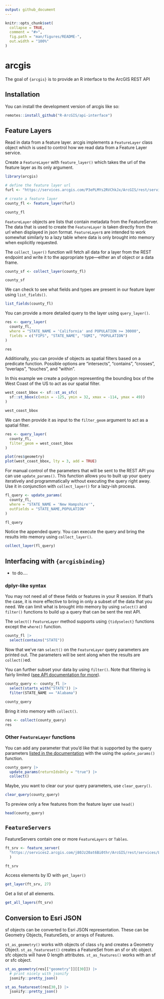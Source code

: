 ```yaml
---
output: github_document
---
```


<!-- README.md is generated from README.Rmd. Please edit that file -->

```r
knitr::opts_chunk$set(
  collapse = TRUE,
  comment = "#>",
  fig.path = "man/figures/README-",
  out.width = "100%"
)
```

# arcgis

<!-- badges: start -->
<!-- badges: end -->

The goal of `{arcgis}` is to provide an R interface to the ArcGIS REST API 

## Installation

You can install the development version of arcgis like so:


``` r
remotes::install_github("R-ArcGIS/api-interface")
```

## Feature Layers

Read in data from a feature layer. arcgis implements a `FeatureLayer` class object which is used to control how we read data from a Feature Layer service. 

Create a `FeatureLayer` with `feature_layer()` which takes the url of the feature layer as its only argument. 

```r
library(arcgis)

# define the feature layer url
furl <- "https://services.arcgis.com/P3ePLMYs2RVChkJx/ArcGIS/rest/services/USA_Counties_Generalized_Boundaries/FeatureServer/0"

# create a feature layer
county_fl <- feature_layer(furl)

county_fl
```

`FeatureLayer` objects are lists that contain metadata from the FeatureServer. The data that is used to create the `FeatureLayer` is taken directly from the url when displayed in json format. `FeatureLayer`s are intended to work somewhat similarly to a lazy table where data is only brought into memory when explicitly requested. 

The `collect_layer()` function will fetch all data for a layer from the REST endpoint and write it to the appropriate type—either an sf object or a data frame. 

```r
county_sf <- collect_layer(county_fl)

county_sf
```

We can check to see what fields and types are present in our feature layer using `list_fields()`. 

```r
list_fields(county_fl)
```

You can provide a more detailed query to the layer using `query_layer()`. 


```r
res <- query_layer(
  county_fl, 
  where = "STATE_NAME = 'California' and POPULATION >= 30000",
  fields = c("FIPS", "STATE_NAME", "SQMI", "POPULATION")
)

res
```

Additionally, you can provide sf objects as spatial filters based on a predicate function.  Possible options are "intersects", "contains", "crosses", "overlaps", "touches", and "within".

In this example we create a polygon representing the bounding box of the West Coast of the US to act as our spatial filter. 

```r
west_coast_bbox <- sf::st_as_sfc(
  sf::st_bbox(c(xmin = -125, ymin = 32, xmax = -114, ymax = 49))
)

west_coast_bbox
```

We can then provide it as input to the `filter_geom` argument to act as a spatial filter. 

```r
res <- query_layer(
  county_fl, 
  filter_geom = west_coast_bbox
)

plot(res$geometry)
plot(west_coast_bbox, lty = 3, add = TRUE)
```

For manual control of the parameters that will be sent to the REST API you can use `update_params()`. This function allows you to built up your query iteratively and programmatically without executing the query right away. Use it in conjunction with `collect_layer()` for a lazy-ish process.

```r
fl_query <- update_params(
  county_fl, 
  where = "STATE_NAME = 'New Hampshire'",
  outFields = "STATE_NAME,POPULATION"
)

fl_query
```

Notice the appended query. You can execute the query and bring the results into memory using `collect_layer()`.

```r
collect_layer(fl_query)
```

## Interfacing with `{arcgisbinding}`


- to do....


### dplyr-like syntax

You may not need all of these fields or features in your R session. If that's the case, it is more effective to bring in only a subset of the data that you need. We can limit what is brought into memory by using `select()` and `filter()` functions to build up a query that can be sent the rest API. 

The `select()` `FeatureLayer` method supports using `{tidyselect}` functions except the `where()` function.

```r
county_fl |> 
  select(contains("STATE"))
```

Now that we've ran `select()` on the `FeatureLayer` query parameters are printed out. The parameters will be sent along when the results are `collect()`ed. 

You can further subset your data by using `filter()`. Note that filtering is fairly limited ([see API documentation for more](https://developers.arcgis.com/rest/services-reference/enterprise/query-feature-service-layer-.htm#GUID-BC2AD141-3386-49FB-AA09-FF341145F614)).

```r
county_query <- county_fl |> 
  select(starts_with("STATE")) |> 
  filter(STATE_NAME == "Alabama")

county_query
```

Bring it into memory with `collect()`.

```r
res <- collect(county_query)
res
```


### Other `FeatureLayer` functions

You can add any parameter that you'd like that is supported by the query parameters [listed in the documentation](https://developers.arcgis.com/rest/services-reference/enterprise/query-feature-service-layer-.htm#GUID-BC2AD141-3386-49FB-AA09-FF341145F614) with the using the `update_params()` function.


```r
county_query |> 
  update_params(returnIdsOnly = "true") |> 
  collect()
```

Maybe, you want to clear our your query parameters, use `clear_query()`.

```r
clear_query(county_query)
```

To preview only a few features from the feature layer use `head()`

```r
head(county_query)
```


## `FeatureServers`


FeatureServers contain one or more `FeatureLayers` or `Tables`. 

```r
ft_srv <- feature_server(
  "https://services2.arcgis.com/j80Jz20at6Bi0thr/ArcGIS/rest/services/List_of_Providers/FeatureServer/"
  )

ft_srv
```

Access elements by ID with `get_layer()`

```r
get_layer(ft_srv, 27)
```

Get a list of all elements.

```r
get_all_layers(ft_srv)
```

## Conversion to Esri JSON


sf objects can be converted to Esri JSON representation. These can be Geometry Objects, FeatureSets, or arrays of Features. 

`st_as_geometry()` works with objects of class `sfg` and creates a Geometry Object. `st_as_featureset()` creates a FeatureSet from an sf or sfc object. sfc objects will have 0 length attributes. `st_as_features()` works with an sf or sfc object. 


```r
st_as_geometry(res[["geometry"]][[30]]) |> 
  # print nicely with jsonify
  jsonify::pretty_json()
```

```r
st_as_featureset(res[30,]) |> 
  jsonify::pretty_json()
```
